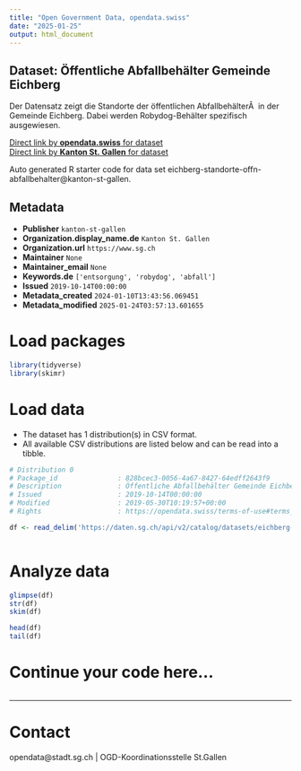 ```yaml
---
title: "Open Government Data, opendata.swiss"
date: "2025-01-25"
output: html_document
---
```


## Dataset: Öffentliche Abfallbehälter Gemeinde Eichberg

Der Datensatz zeigt die Standorte der öffentlichen AbfallbehälterÂ  in der Gemeinde Eichberg. Dabei werden Robydog-Behälter spezifisch ausgewiesen.

[Direct link by **opendata.swiss** for dataset](https://opendata.swiss/de/dataset/offentliche-abfallbehalter-gemeinde-eichberg)<br>
[Direct link by **Kanton St. Gallen** for dataset](https://daten.sg.ch/explore/dataset/eichberg-standorte-offn-abfallbehalter/)

Auto generated R starter code for data set eichberg-standorte-offn-abfallbehalter@kanton-st-gallen.

## Metadata

- **Publisher** `kanton-st-gallen`
- **Organization.display_name.de** `Kanton St. Gallen`
- **Organization.url** `https://www.sg.ch`
- **Maintainer** `None`
- **Maintainer_email** `None`
- **Keywords.de** `['entsorgung', 'robydog', 'abfall']`
- **Issued** `2019-10-14T00:00:00`
- **Metadata_created** `2024-01-10T13:43:56.069451`
- **Metadata_modified** `2025-01-24T03:57:13.601655`


# Load packages

```r

library(tidyverse)
library(skimr)

```

# Load data

-   The dataset has 1 distribution(s) in CSV format.
-   All available CSV distributions are listed below and can be read into a tibble.

```r

# Distribution 0
# Package_id               : 828bcec3-0056-4a67-8427-64edff2643f9
# Description              : Öffentliche Abfallbehälter Gemeinde Eichberg (csv)
# Issued                   : 2019-10-14T00:00:00
# Modified                 : 2019-05-30T10:19:57+00:00
# Rights                   : https://opendata.swiss/terms-of-use#terms_by

df <- read_delim('https://daten.sg.ch/api/v2/catalog/datasets/eichberg-standorte-offn-abfallbehalter/exports/csv?use_labels=true')



```

# Analyze data

```r

glimpse(df)
str(df)
skim(df)

head(df)
tail(df)

```

# Continue your code here...

```r

```

------------------------------------------------------------------------

# Contact

opendata@stadt.sg.ch | OGD-Koordinationsstelle St.Gallen
